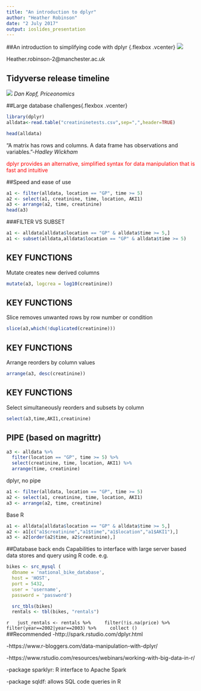 ---
title: "An introduction to dplyr"
author: "Heather Robinson"
date: "2 July 2017"
output: ioslides_presentation
---

##An introduction to simplifying code with dplyr {.flexbox .vcenter}
![](C:/Users/mqbpjhr4/Pictures/dplyr.jpg)



Heather.robinson-2@manchester.ac.uk

## Tidyverse release timeline
![](C:/Users/mqbpjhr4/Pictures/timeline.jpg)
*Dan Kopf, Priceonomics*

##Large database challenges{.flexbox .vcenter}
```{r, echo=FALSE,message=FALSE}
library(dplyr)
alldata<-read.table("creatininetests.csv",sep=",",header=TRUE)
```
```{r, message=FALSE}
head(alldata)
```

"A matrix has rows and columns. A data frame has observations and variables."-*Hadley Wickham*

<span style="color:red">dplyr provides an alternative, simplified syntax for data manipulation that is fast and intuitive</span>

##Speed and ease of use
```{r}
a1 <- filter(alldata, location == "GP", time >= 5)
a2 <- select(a1, creatinine, time, location, AKI1)
a3 <- arrange(a2, time, creatinine)
head(a3)
```
###FILTER VS SUBSET
```{r}
a1 <- alldata[alldata$location == "GP" & alldata$time >= 5,]
a1 <- subset(alldata,alldata$location == "GP" & alldata$time >= 5)
```

## KEY FUNCTIONS 
Mutate creates new derived columns
```{r,message==FALSE}
mutate(a3, logcrea = log10(creatinine))
```

## KEY FUNCTIONS 

Slice removes unwanted rows by row number or condition
```{r,message=FALSE}
slice(a3,which(!duplicated(creatinine)))
```

## KEY FUNCTIONS 
Arrange reorders by column values
```{r,message=FALSE}
arrange(a3, desc(creatinine))
```

## KEY FUNCTIONS 

Select simultaneously reorders and subsets by column
```{r,message=FALSE}
select(a3,time,AKI1,creatinine)
```

## PIPE (based on magrittr)
```{r}
a3 <- alldata %>%
  filter(location == "GP", time >= 5) %>%
  select(creatinine, time, location, AKI1) %>%
  arrange(time, creatinine)
```
dplyr, no pipe
```{r}
a1 <- filter(alldata, location == "GP", time >= 5)
a2 <- select(a1, creatinine, time, location, AKI1)
a3 <- arrange(a2, time, creatinine)
```
Base R
```{r}
a1 <- alldata[alldata$location == "GP" & alldata$time >= 5,]
a2 <- a1[c("a1$creatinine","a1$time","a1$location","a1$AKI1"),]
a3 <- a2[order(a2$time, a2$creatinine),]
```
##Database back ends
Capabilities to interface with large server based data stores and query using R code.
e.g.
```{r,eval=FALSE}
bikes <- src_mysql (
  dbname = 'national_bike_database',
  host = 'HOST',
  port = 5432,
  user = 'username',
  password = 'password')
```

```{r,eval=FALSE}
  src_tbls(bikes)
  rentals <- tbl(bikes, "rentals")
```

```{r,eval=FALSE} 
  just_rentals <- rentals %>%
    filter(!is.na(price) %>%
    filter(year==2002|year==2003) %>%
    collect ()
    ```  
##Recommended
-http://spark.rstudio.com/dplyr.html

-https://www.r-bloggers.com/data-manipulation-with-dplyr/

-https://www.rstudio.com/resources/webinars/working-with-big-data-in-r/

-package sparklyr: R interface to Apache Spark
  
-package sqldf: allows SQL code queries in R